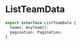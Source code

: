 # ListTeamData

```typescript
export interface ListTeamData {
  teams: AnyTeam[];
  pagination: Pagination;
}
```
